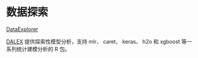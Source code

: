 # 数据探索 {#chap:data-explorer}

[DataExplorer](https://github.com/boxuancui/DataExplorer)

[DALEX](https://github.com/ModelOriented/DALEX) 提供探索性模型分析，支持 mlr、 caret、 keras、 h2o 和 xgboost 等一系列统计建模分析的 R 包。
